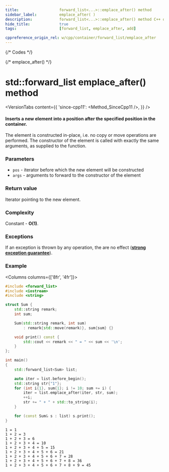 ```yaml
---
title:					forward_list<...>::emplace_after() method
sidebar_label:			emplace_after( )
description:			forward_list<...>::emplace_after() method C++ documentation
hide_title:				true
tags:					[forward_list, emplace_after, add]

cppreference_origin_rel: w/cpp/container/forward_list/emplace_after
---
```


{/* Codes */}

{/* emplace_after() */}

# std::forward_list emplace_after() method

<VersionTabs content={{
	'since-cpp11': <Method_SinceCpp11 />,
}} />

#### Inserts a new element into a position after the specified position in the container.  

The element is constructed in-place, i.e. no copy or move operations are performed. The constructor of the element is called with exactly the same arguments, as supplied to the function.

### Parameters

 - `pos` - iterator before which the new element will be constructed
 - `args` - arguments to forward to the constructor of the element

### Return value

Iterator pointing to the new element.

### Complexity

Constant - **O(1)**.

### Exceptions

If an exception is thrown by any operation, the are no effect ([**strong exception guarantee**](#)).

### Example

<Columns columns={['8fr', '4fr']}>
<div>

```cpp title='Main.cpp' showLineNumbers
#include <forward_list>
#include <iostream>
#include <string>

struct Sum {
    std::string remark;
    int sum;

    Sum(std::string remark, int sum)
        : remark{std::move(remark)}, sum{sum} {}

    void print() const {
        std::cout << remark << " = " << sum << '\n';
    }
};

int main()
{
    std::forward_list<Sum> list;

    auto iter = list.before_begin();
    std::string str{"1"};
    for (int i{1}, sum{1}; i != 10; sum += i) {
        iter = list.emplace_after(iter, str, sum);
        ++i;
        str += " + " + std::to_string(i);
    }

    for (const Sum& s : list) s.print();
}
```

</div>
<div>

```plaintext title="Output"
1 = 1
1 + 2 = 3
1 + 2 + 3 = 6
1 + 2 + 3 + 4 = 10
1 + 2 + 3 + 4 + 5 = 15
1 + 2 + 3 + 4 + 5 + 6 = 21
1 + 2 + 3 + 4 + 5 + 6 + 7 = 28
1 + 2 + 3 + 4 + 5 + 6 + 7 + 8 = 36
1 + 2 + 3 + 4 + 5 + 6 + 7 + 8 + 9 = 45
```

</div>
</Columns>
